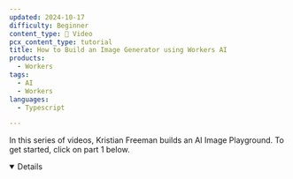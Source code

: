 ```yaml
---
updated: 2024-10-17
difficulty: Beginner
content_type: 🎥 Video
pcx_content_type: tutorial
title: How to Build an Image Generator using Workers AI
products:
  - Workers
tags:
  - AI
  - Workers
languages:
  - Typescript

---
```



In this series of videos, Kristian Freeman builds an AI Image Playground. To get started, click on part 1 below.

<Details header="Video Series" open>

<DirectoryListing folder="workers-ai/tutorials/image-generation-playground" />

</Details>
